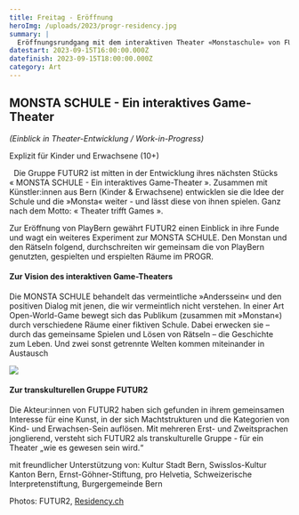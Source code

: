 ```yaml
---
title: Freitag - Eröffnung
heroImg: /uploads/2023/progr-residency.jpg
summary: |
  Eröffnungsrundgang mit dem interaktiven Theater «Monstaschule» von FUTUR2
datestart: 2023-09-15T16:00:00.000Z
datefinish: 2023-09-15T18:00:00.000Z
category: Art
---
```


## MONSTA SCHULE - Ein interaktives Game-Theater

*(Einblick in Theater-Entwicklung / Work-in-Progress)*

Explizit für Kinder und Erwachsene (10+)

  Die Gruppe FUTUR2 ist mitten in der Entwicklung ihres nächsten Stücks « MONSTA SCHULE - Ein interaktives Game-Theater ». Zusammen mit Künstler\:innen aus Bern (Kinder & Erwachsene) entwicklen sie die Idee der Schule und die »Monsta« weiter - und lässt diese von ihnen spielen. Ganz nach dem Motto: « Theater trifft Games ».

Zur Eröffnung von PlayBern gewährt FUTUR2 einen Einblick in ihre Funde und wagt ein weiteres Experiment zur MONSTA SCHULE. Den Monstan und den Rätseln folgend, durchschreiten wir gemeinsam die von PlayBern genutzten, gespielten und erspielten Räume im PROGR.

#### Zur Vision des interaktiven Game-Theaters

Die MONSTA SCHULE behandelt das vermeintliche »Anderssein« und den positiven Dialog mit jenen, die wir vermeintlich nicht verstehen. In einer Art Open-World-Game bewegt sich das Publikum (zusammen mit »Monstan«) durch verschiedene Räume einer fiktiven Schule. Dabei erwecken sie – durch das gemeinsame Spielen und Lösen von Rätseln – die Geschichte zum Leben. Und zwei sonst getrennte Welten kommen miteinander in Austausch

![](/uploads/2023/photos/FUTUR2-FOTO0.jpg)

#### Zur transkulturellen Gruppe FUTUR2

Die Akteur\:innen von FUTUR2 haben sich gefunden in ihrem gemeinsamen Interesse für eine Kunst, in der sich Machtstrukturen und die Kategorien von Kind- und Erwachsen-Sein auflösen. Mit mehreren Erst- und Zweitsprachen jonglierend, versteht sich FUTUR2 als transkulturelle Gruppe - für ein Theater „wie es gewesen sein wird.“

mit freundlicher Unterstützung von: Kultur Stadt Bern, Swisslos-Kultur Kanton Bern, Ernst-Göhner-Stiftung, pro Helvetia, Schweizerische Interpretenstiftung, Burgergemeinde Bern

Photos: FUTUR2, [Residency.ch](https://residency.ch/about.html)
